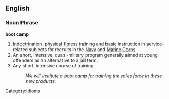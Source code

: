 ==English==

===Noun Phrase===
'''boot camp'''

# [[Indoctrination]], [[physical fitness]] training and basic instruction in service-related subjects for recruits in the [[Navy]] and [[Marine Corps]].
# An short, intensive, quasi-military program generally aimed at young offenders as an alternative to a jail term.
# Any short, intensive course of training.
#: ''We will institute a boot camp for training the sales force in these new products.''

[[Category:Idioms]]